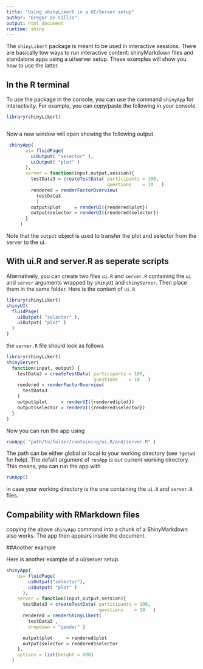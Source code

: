 ```yaml
---
title: "Using shinyLikert in a UI/Server setup"
author: "Gregor de Cillia"
output: html_document
runtime: shiny
---
```


The `shinyLikert` package is meant to be used in interactive sessions. There are basically tow ways to run interactive content: shinyMarkdown files and standalone apps using a ui/server setup. These examples will show you how to use the latter.

## In the R terminal

To use the package in the console, you can use the command `shinyApp` for interactivity. For example, you can copy/paste the following in your console.

```r
library(shinyLikert)
```

```r
```

Now a new window will open showing the following output.

```r
 shinyApp(
       ui= fluidPage(
         uiOutput( "selector" ),
         uiOutput( "plot" )
       ),
       server = function(input,output,session){
         testData3 = createTestData( participants = 100,
                                     questions    = 10   )
         rendered = renderFactorOverview(
           testData3
           )
         output$plot     = renderUI({rendered$plot})
         output$selector = renderUI({rendered$selector})
       }
     )
```

Note that the `output` object is used to transfer the plot and selector from the server to the ui.

## With ui.R and server.R as seperate scripts

Alternatively, you can create two files `ui.R` and `server.R` containing the `ui` and `server` arguments wrapped by `shinyUI` and `shinyServer`. Then place them in the same folder. Here is the content of `ui.R`

```r
library(shinyLikert)
shinyUI( 
  fluidPage(
    uiOutput( "selector" ),
    uiOutput( "plot" )
  )
)
```

the `server.R` file should look as follows

```r
library(shinyLikert)
shinyServer(
  function(input, output) {
    testData3 = createTestData( participants = 100,
                                questions    = 10   )
    rendered = renderFactorOverview(
      testData3
    )
    output$plot     = renderUI({rendered$plot})
    output$selector = renderUI({rendered$selector})
  }
)  

```

Now you can run the app using

```r
runApp( "path/to/folder/containing/ui.R/and/server.R" )
```

The path can be either global or local to your working directory (see `?getwd` for help). The defailt argument of `runApp` is our current working directory. This means, you can run the app with

```r
runApp()
```

in case your working directory is the one containing the `ui.R` and `server.R` files.

## Compability with RMarkdown files

copying the above `shinyApp` command into a chunk of a ShinyMarkdown also works. The app then appears inside the document.

##Another example

Here is another example of a ui/server setup.

```r
shinyApp(
    ui= fluidPage(
        uiOutput("selector"),
        uiOutput( "plot" )
      ),
    server = function(input,output,session){
      testData3 = createTestData( participants = 100, 
                                  questions    = 10   )
      rendered = renderShinyLikert( 
        testData3 ,
        dropdown = "gender" )

      output$plot     = rendered$plot
      output$selector = rendered$selector
    },
    options = list(height = 600)
  )
```

